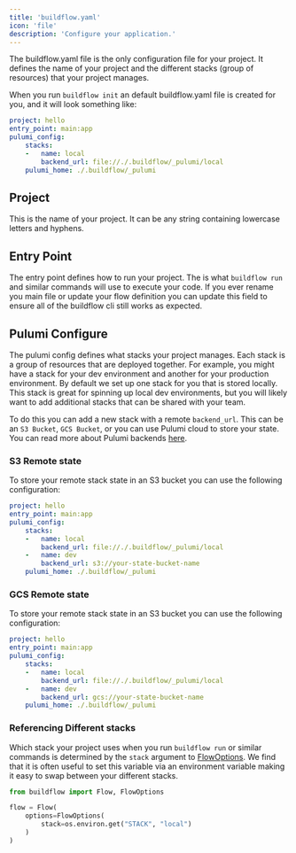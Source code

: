 ```yaml
---
title: 'buildflow.yaml'
icon: 'file'
description: 'Configure your application.'
---
```


The buildflow.yaml file is the only configuration file for your project. It defines the name of your project and the different stacks (group of resources) that your project manages.

When you run `buildflow init` an default buildflow.yaml file is created for you, and it will look something like:

```yaml
project: hello
entry_point: main:app
pulumi_config:
    stacks:
    -   name: local
        backend_url: file://./.buildflow/_pulumi/local
    pulumi_home: ./.buildflow/_pulumi
```

## Project

This is the name of your project. It can be any string containing lowercase letters and hyphens.

## Entry Point

The entry point defines how to run your project. The is what `buildflow run` and similar commands will use to execute your code. If you ever rename you main file or update your flow definition you can update this field to ensure all of the buildflow cli still works as expected.

## Pulumi Configure

The pulumi config defines what stacks your project manages. Each stack is a group of resources that are deployed together. For example, you might have a stack for your dev environment and another for your production environment.
By default we set up one stack for you that is stored locally. This stack is great for spinning up local dev environments, but you will likely want to add additional stacks that can be shared with your team.

To do this you can add a new stack with a remote `backend_url`. This can be an `S3 Bucket`, `GCS Bucket`, or you can use Pulumi cloud to store your state. You can read more about Pulumi backends [here](https://www.pulumi.com/docs/intro/concepts/state/).

### S3 Remote state

To store your remote stack state in an S3 bucket you can use the following configuration:

```yaml
project: hello
entry_point: main:app
pulumi_config:
    stacks:
    -   name: local
        backend_url: file://./.buildflow/_pulumi/local
    -   name: dev
        backend_url: s3://your-state-bucket-name
    pulumi_home: ./.buildflow/_pulumi
```

### GCS Remote state

To store your remote stack state in an S3 bucket you can use the following configuration:

```yaml
project: hello
entry_point: main:app
pulumi_config:
    stacks:
    -   name: local
        backend_url: file://./.buildflow/_pulumi/local
    -   name: dev
        backend_url: gcs://your-state-bucket-name
    pulumi_home: ./.buildflow/_pulumi
```

### Referencing Different stacks

Which stack your project uses when you run `buildflow run` or similar commands is determined by the `stack` argument to [FlowOptions](/programming-guide/flows#infrastructure). We find that it is often useful to set this variable via an environment variable making it easy to swap between your different stacks.

```python
from buildflow import Flow, FlowOptions

flow = Flow(
    options=FlowOptions(
        stack=os.environ.get("STACK", "local")
    )
)
```
